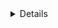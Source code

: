 <Title>Обо мне</Title>
<Details category="job" date="19.12.2021" />

<Text>
  Меня зовут Евгений, мое основное направление frontend разработка, стек 
  <b> Next(React), Apollo</b>.
  <br /> Занимаюсь веб-разработкой с 2019 года. Ранее занимался php разработкой,
  созданием интернет-магазинов и одностраничных сайтов.
</Text>
<Text>
  Активно работаю над разработкой SPA, SSR, Daap приложениями. <br />
  Увлекаюсь в свободное время backend разработкой на Nest и написанием смарт контрактов
  на Solidity, для полного понимания процесса работы.
</Text>

<Label>Инструменты и технологии</Label>
<Text>
  При разработке frontend части использую <b>Next.js(React),
  redux/zustand/apollo/context api</b> (в зависимости от проекта),
  <b>typescript(javascript)</b> как основные технологии. <br />
  Для стилизации  <b>styled-components, sass, module(css/scss), emotion</b>.
  <br />
  Для изолированного отображения компонентов <b>storybook</b>.
  <br />
  Локализация проектов с помощью библиотек <b>i18n</b>.
</Text>
<Text>
  Структура проектов по методологии <a href="https://feature-sliced.design/" target="_blank">feature-sliced</a>.
  <br />
  Коммиты по <a href="https://www.conventionalcommits.org/en/v1.0.0/" target="_blank">Conventional Commits</a>, работа с ветками по git flow.
  <br />
  Написание dockerfile для приложения.
  <br />
</Text>
<Text>
  Как расширения и доп инструменты: Prettier, Eslint, GitLens, Apollo Graphql.
</Text>

<Label>Дополнительное</Label>

<Text>
  <b>Backend</b>
</Text>
<List>
  <li>Nest js</li>
  <li>node js</li>
  <li>express</li>
  <li>postgres</li>
  <li>redis</li>
  <li>graphql</li>
</List>

<Text>
  <b>Blockchain</b>
</Text>
<List>
  <li>Remix</li>
  <li>Solidity</li>
  <li>Truffle</li>
  <li>Mocha(tests)</li>
  <li>*Multi-blockchain development</li>
</List>
<Text>
  <b>Other</b>
</Text>
<List>
  <li>Nuxt</li>
  <li>Vue</li>
  <li>Jest</li>
</List>
